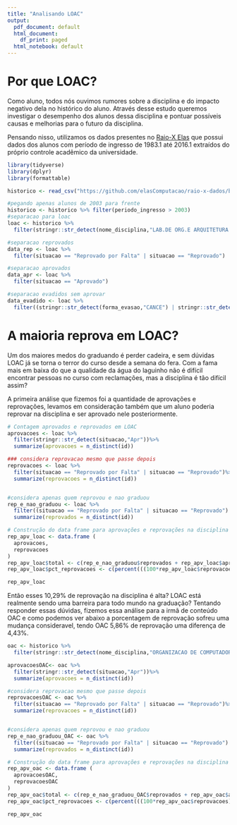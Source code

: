 ```yaml
---
title: "Analisando LOAC"
output:
  pdf_document: default
  html_document:
    df_print: paged
  html_notebook: default
---
```


# Por que LOAC?

Como aluno, todos nós ouvimos rumores sobre a disciplina e do impacto negativo dela no histórico do aluno. Através desse estudo queremos investigar o desempenho dos alunos dessa disciplina e pontuar possíveis causas e melhorias para o futuro da disciplina.

Pensando nisso, utilizamos os dados presentes no [Raio-X Elas](<https://github.com/elasComputacao/raio-x-dados/blob/main/data/dados-brutos/historico_alunos_raiox.csv?raw=true>) que possui dados dos alunos com período de ingresso de 1983.1 até 2016.1 extraídos do próprio controle acadêmico da universidade.



```r
library(tidyverse)
library(dplyr)
library(formattable)

historico <- read_csv("https://github.com/elasComputacao/raio-x-dados/blob/main/data/dados-brutos/historico_alunos_raiox.csv?raw=true")

#pegando apenas alunos de 2003 para frente
historico <- historico %>% filter(periodo_ingresso > 2003)
#separacao para loac
loac <- historico %>%
  filter(stringr::str_detect(nome_disciplina,"LAB.DE ORG.E ARQUITETURA DE COMPUTADORES"))

#separacao reprovados 
data_rep <- loac %>% 
  filter(situacao == "Reprovado por Falta" | situacao == "Reprovado")

#separacao aprovados 
data_apr <- loac %>%
  filter(situacao == "Aprovado")

#separacao evadidos sem aprovar
data_evadido <- loac %>%
  filter((stringr::str_detect(forma_evasao,"CANCE") | stringr::str_detect(forma_evasao,"TRANSFERIDO PARA OUTRA IES")) & situacao != "Aprovado")

```
# A maioria reprova em LOAC?

Um dos maiores medos do graduando é perder cadeira, e sem dúvidas LOAC já se torna o terror do curso desde a semana do fera. Com a fama mais em baixa do que a qualidade da água do laguinho não é difícil encontrar pessoas no curso com reclamações, mas a disciplina é tão difícil assim?

A primeira análise que fizemos foi a quantidade de aprovações e reprovações, levamos em consideração também que um aluno poderia reprovar na disciplina e ser aprovado nele posteriormente.

``` r
# Contagem aprovados e reprovados em LOAC
aprovacoes <- loac %>%
  filter(stringr::str_detect(situacao,"Apr"))%>%
  summarize(aprovacoes = n_distinct(id))

### considera reprovacao mesmo que passe depois
reprovacoes <- loac %>% 
  filter(situacao == "Reprovado por Falta" | situacao == "Reprovado")%>%
  summarize(reprovacoes = n_distinct(id))


#considera apenas quem reprovou e nao graduou
rep_e_nao_graduou <- loac %>% 
  filter((situacao == "Reprovado por Falta" | situacao == "Reprovado") & forma_evasao != "GRADUADO")%>%
  summarize(reprovados = n_distinct(id))

# Construção do data frame para aprovações e reprovações na disciplina
rep_apv_loac <- data.frame (
  aprovacoes,
  reprovacoes
)
rep_apv_loac$total <- c(rep_e_nao_graduou$reprovados + rep_apv_loac$aprovacoes)
rep_apv_loac$pct_reprovacoes <- c(percent(((100*rep_apv_loac$reprovacoes)/(rep_apv_loac$aprovacoes+rep_apv_loac$reprovacoes))/100))


```
```r
rep_apv_loac
```
Então esses 10,29% de reprovação na disciplina é alta? LOAC está realmente sendo uma barreira para todo mundo na graduação? Tentando responder essas dúvidas, fizemos essa análise para a irmã de conteúdo OAC e como podemos ver abaixo a porcentagem de reprovação sofreu uma mudança consideravel, tendo OAC 5,86% de reprovação uma diferença de 4,43%.

```r
oac <- historico %>%
  filter(stringr::str_detect(nome_disciplina,"ORGANIZACAO DE COMPUTADORES") | stringr::str_detect(nome_disciplina,"ORG.E ARQUITETURA DE COMPUTADORES I"))

aprovacoesOAC<- oac %>%
  filter(stringr::str_detect(situacao,"Apr"))%>%
  summarize(aprovacoes = n_distinct(id))

#considera reprovacao mesmo que passe depois
reprovacoesOAC <- oac %>% 
  filter(situacao == "Reprovado por Falta" | situacao == "Reprovado")%>%
  summarize(reprovacoes = n_distinct(id))


#considera apenas quem reprovou e nao graduou
rep_e_nao_graduou_OAC <- oac %>% 
  filter((situacao == "Reprovado por Falta" | situacao == "Reprovado") & forma_evasao != "GRADUADO")%>%
  summarize(reprovados = n_distinct(id))

# Construção do data frame para aprovações e reprovações na disciplina
rep_apv_oac <- data.frame (
  aprovacoesOAC,
  reprovacoesOAC
)
rep_apv_oac$total <- c(rep_e_nao_graduou_OAC$reprovados + rep_apv_oac$aprovacoes)
rep_apv_oac$pct_reprovacoes <- c(percent(((100*rep_apv_oac$reprovacoes)/(rep_apv_oac$aprovacoes+rep_apv_oac$reprovacoes))/100))
```
```r
rep_apv_oac
```
